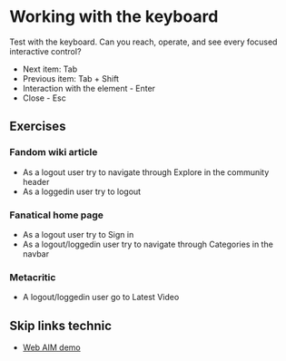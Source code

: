 # Working with the keyboard

Test with the keyboard. Can you reach, operate, and see every focused interactive control?

- Next item: Tab
- Previous item: Tab + Shift
- Interaction with the element - Enter
- Close - Esc

## Exercises

### Fandom wiki article

- As a logout user try to navigate through Explore in the community header
- As a loggedin user try to logout

### Fanatical home page

- As a logout user try to Sign in
- As a logout/loggedin user try to navigate through Categories in the navbar

### Metacritic

- A logout/loggedin user go to Latest Video


## Skip links technic

- <a class="link" href="https://webaim.org/">Web AIM demo</a>







